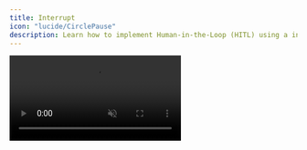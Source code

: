 ```yaml
---
title: Interrupt
icon: "lucide/CirclePause"
description: Learn how to implement Human-in-the-Loop (HITL) using a interrupt-based flow.
---
```


<video src="/images/coagents/interrupt-flow.mp4" className="rounded-lg shadow-xl" loop playsInline controls autoPlay muted />

<Callout type="info">
  Pictured above is the [coagent starter](https://github.com/copilotkit/copilotkit/tree/main/examples/coagents-starter) with
  the implementation below applied!
</Callout>


## What is this?

[LangGraph's interrupt flow](https://langchain-ai.github.io/langgraph/concepts/human_in_the_loop/) provides an intuitive way to implement Human-in-the-loop workflows.

This guide will show you how to both use `interrupt` and how to integrate it with CopilotKit.

## When should I use this?

Human-in-the-loop is a powerful way to implement complex workflows that are production ready. By having a human in the loop,
you can ensure that the agent is always making the right decisions and ultimately is being steered in the right direction.

Interrupt-based flows are a very intuitive way to implement HITL. Instead of having a node await user input before or after its execution,
nodes can be interrupted in the middle of their execution to allow for user input. The trade-off is that the agent is not aware of the 
interaction, however [CopilotKit's SDKs provide helpers to alleviate this](#make-your-agent-aware-of-interruptions).

## Implementation

<Steps>
<Step>
### Run and connect your agent
<RunAndConnectAgentSnippet />
</Step>
<Step>
  ### Install the CopilotKit SDK
  <InstallSDKSnippet components={props.components}/>
</Step>
<Step>
### Setup your agent state
We're going to have the agent ask us to name it, so we'll need a state property to store the name.

<Tabs groupId="language" items={['Python', 'TypeScript']} default="Python">
    <Tab value="Python">
        ```python title="agent/sample_agent/agent.py"
        # ...
        from copilotkit import CopilotKitState # extends MessagesState
        # ...
        
        # This is the state of the agent.
        # It inherits from the CopilotKitState properties from CopilotKit.
        class AgentState(CopilotKitState):
            agent_name: str
        ```
    </Tab>
    <Tab value="TypeScript">
        ```typescript title="agent-js/src/agent.ts"
        // ...
        import { Annotation } from "@langchain/langgraph";
        import { CopilotKitStateAnnotation } from "@copilotkit/sdk-js/langgraph";
        // ...
        
        // This is the state of the agent.
        // It inherits from the CopilotKitState properties from CopilotKit.
        export const AgentStateAnnotation = Annotation.Root({
          agent_name: Annotation<string>,
          ...CopilotKitStateAnnotation.spec,
        });
        export type AgentState = typeof AgentStateAnnotation.State;
        ```
    </Tab>
</Tabs>

</Step>
<Step>
### Call `interrupt` in your LangGraph agent
Now we can call `interrupt` in our LangGraph agent.

<Callout type="info">
  Your agent will not be aware of the `interrupt` interaction by default in LangGraph. 

  If you want this behavior, see the [section on it below](#make-your-agent-aware-of-interruptions).
</Callout>

<Tabs groupId="language" items={['Python', 'TypeScript']} default="Python">
    <Tab value="Python">
        ```python title="agent/sample_agent/agent.py"
        from langgraph.types import interrupt # [!code highlight]
        from langchain_core.messages import SystemMessage
        from langchain_openai import ChatOpenAI
        # ...

        def chat_node(state: AgentState, config: RunnableConfig):
            if not state.get("agent_name"):
                # Interrupt and wait for the user to respond with a name
                state["agent_name"] = interrupt("Before we start, what would you like to call me?") # [!code highlight]

            # Tell the agent its name
            system_message = SystemMessage(
                content=f"You are a helpful assistant named {state.get('agent_name')}..."
            )

            response = ChatOpenAI(model="gpt-4o").invoke(
                [system_message, *state["messages"]],
                config
            )

            return {
                **state,
                "messages": response,
            }            
        ```
    </Tab>
    <Tab value="TypeScript">
        ```typescript title="agent-js/src/agent.ts"
        import { interrupt } from "@langchain/langgraph"; // [!code highlight]
        import { SystemMessage } from "@langchain/core/messages";
        import { ChatOpenAI } from "@langchain/openai";
        // ...

        async function chat_node(state: AgentState, config: RunnableConfig) {
          if (!state.agentName) {
            state.agentName = await interrupt("Before we start, what would you like to call me?"); // [!code highlight]
          }

          // Tell the agent its name
          const systemMessage = new SystemMessage({
            content: `You are a helpful assistant named ${state.agentName}...`,
          });

          const response = await new ChatOpenAI({ model: "gpt-4o" }).invoke(
            [systemMessage, ...state.messages],
            config
          );

          return {
            ...state,
            messages: response,
          };
        }
        ```
    </Tab>
</Tabs>
</Step>
<Step>
### Handle the interrupt in your frontend
At this point, your LangGraph agent's `interrupt` will be called. However, we currently have no handling for rendering or 
responding to the interrupt in the frontend.

To do this, we'll use the `useLangGraphInterrupt` hook, give it a component to render, and then call `resolve` with the user's response.

```tsx title="app/page.tsx"
import { useLangGraphInterrupt } from "@copilotkit/react-core"; // [!code highlight]
// ...

const YourMainContent = () => {
  // ...
  // [!code highlight:16]
  // styles omitted for brevity
  useLangGraphInterrupt({
    render: ({ event, resolve }) => (
      <div>
        <p>{event.value}</p>
        <form onSubmit={(e) => {
          e.preventDefault();
          resolve((e.target as HTMLFormElement).response.value);
        }}>
          <input type="text" name="response" placeholder="Enter your response" />
          <button type="submit">Submit</button>
        </form>
      </div>
    )
  });
  // ...

  return <div>{/* ... */}</div>
}
```

</Step>
<Step>
### Give it a try!
Try talking to your agent, you'll see that it now pauses execution and waits for you to respond!
</Step>
</Steps>

## Make your agent aware of interruptions

By default, your agent will not be made aware of LangGraph `interrupts`. This is because the decision is not saved into the message's state.
For simple and sensitive flows, this is ideal. However, you may want to make your agent aware of these interractions.

CopilotKit's SDKs provides a helper function that will perform the interrupt and build messages that you can pass to your agent.

<Tabs groupId="language" items={['Python', 'TypeScript']} default="Python">
    <Tab value="Python">
        ```python title="agent-py/sample_agent/agent.py"
        from copilotkit import copilotkit_interrupt

        # ...
        agent_name, new_messages = copilotkit_interrupt(message="Before we start, what would you like to call me?")
        state["messages"] = state["messages"] + new_messages
        state["agent_name"] = agent_name
        # ...
        ```
    </Tab>
    <Tab value="TypeScript">
        ```typescript title="agent-js/src/agent.ts"
        import { copilotKitInterrupt } from "@copilotkit/sdk-js/langgraph";

        // ...
        const {agentName, newMessages} = copilotKitInterrupt("Before we start, what would you like to call me?");
        state.messages = [...state.messages, ...newMessages];
        state.agentName = agentName;
        // ...
        ```
    </Tab>
</Tabs>